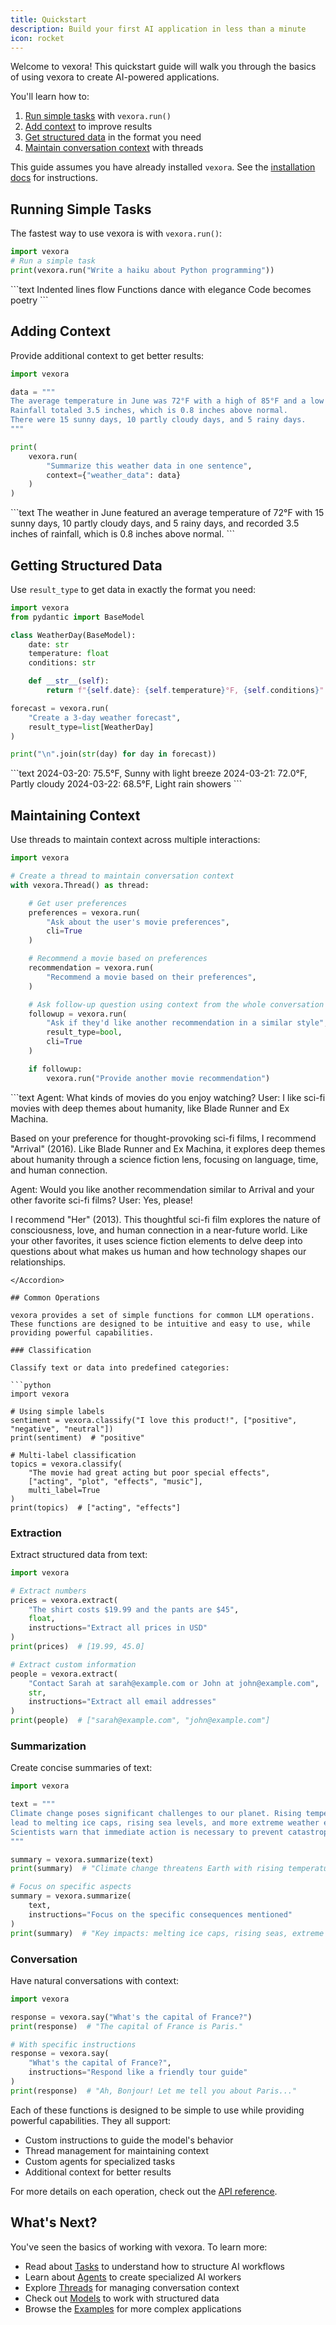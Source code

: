 ```yaml
---
title: Quickstart
description: Build your first AI application in less than a minute
icon: rocket
---
```


Welcome to vexora! This quickstart guide will walk you through the basics of using vexora to create AI-powered applications.

You'll learn how to:
1. [Run simple tasks](#running-simple-tasks) with `vexora.run()`
2. [Add context](#adding-context) to improve results
3. [Get structured data](#getting-structured-data) in the format you need
4. [Maintain conversation context](#maintaining-context) with threads

<Warning>

This guide assumes you have already installed `vexora`. See the [installation docs](/installation) for instructions.

</Warning>

## Running Simple Tasks

The fastest way to use vexora is with `vexora.run()`:

```python
import vexora
# Run a simple task
print(vexora.run("Write a haiku about Python programming"))
```

<Accordion title="Output">
```text
Indented lines flow
Functions dance with elegance
Code becomes poetry
```
</Accordion>

## Adding Context

Provide additional context to get better results:

```python
import vexora

data = """
The average temperature in June was 72°F with a high of 85°F and a low of 60°F.
Rainfall totaled 3.5 inches, which is 0.8 inches above normal.
There were 15 sunny days, 10 partly cloudy days, and 5 rainy days.
"""

print(
    vexora.run(
        "Summarize this weather data in one sentence",
        context={"weather_data": data}
    )
)
```

<Accordion title="Output">
```text
The weather in June featured an average temperature of 72°F with 15 sunny days, 10 partly cloudy days, and 5 rainy days, and recorded 3.5 inches of rainfall, which is 0.8 inches above normal.
```
</Accordion>

## Getting Structured Data

Use `result_type` to get data in exactly the format you need:

```python
import vexora
from pydantic import BaseModel

class WeatherDay(BaseModel):
    date: str
    temperature: float
    conditions: str

    def __str__(self):
        return f"{self.date}: {self.temperature}°F, {self.conditions}"

forecast = vexora.run(
    "Create a 3-day weather forecast",
    result_type=list[WeatherDay]
)

print("\n".join(str(day) for day in forecast))
```

<Accordion title="Output">
```text
2024-03-20: 75.5°F, Sunny with light breeze
2024-03-21: 72.0°F, Partly cloudy
2024-03-22: 68.5°F, Light rain showers
```
</Accordion>

## Maintaining Context

Use threads to maintain context across multiple interactions:

```python
import vexora

# Create a thread to maintain conversation context
with vexora.Thread() as thread:

    # Get user preferences
    preferences = vexora.run(
        "Ask about the user's movie preferences",
        cli=True
    )

    # Recommend a movie based on preferences
    recommendation = vexora.run(
        "Recommend a movie based on their preferences",
    )

    # Ask follow-up question using context from the whole conversation
    followup = vexora.run(
        "Ask if they'd like another recommendation in a similar style",
        result_type=bool,
        cli=True
    )

    if followup:
        vexora.run("Provide another movie recommendation")
```

<Accordion title="Output">
```text
Agent: What kinds of movies do you enjoy watching?
User: I like sci-fi movies with deep themes about humanity, like Blade Runner and Ex Machina.

Based on your preference for thought-provoking sci-fi films, I recommend "Arrival" (2016). Like Blade Runner and Ex Machina, it explores deep themes about humanity through a science fiction lens, focusing on language, time, and human connection.

Agent: Would you like another recommendation similar to Arrival and your other favorite sci-fi films?
User: Yes, please!

I recommend "Her" (2013). This thoughtful sci-fi film explores the nature of consciousness, love, and human connection in a near-future world. Like your other favorites, it uses science fiction elements to delve deep into questions about what makes us human and how technology shapes our relationships.
```
</Accordion>

## Common Operations

vexora provides a set of simple functions for common LLM operations. These functions are designed to be intuitive and easy to use, while providing powerful capabilities.

### Classification

Classify text or data into predefined categories:

```python
import vexora

# Using simple labels
sentiment = vexora.classify("I love this product!", ["positive", "negative", "neutral"])
print(sentiment)  # "positive"

# Multi-label classification
topics = vexora.classify(
    "The movie had great acting but poor special effects",
    ["acting", "plot", "effects", "music"],
    multi_label=True
)
print(topics)  # ["acting", "effects"]
```

### Extraction

Extract structured data from text:

```python
import vexora

# Extract numbers
prices = vexora.extract(
    "The shirt costs $19.99 and the pants are $45",
    float,
    instructions="Extract all prices in USD"
)
print(prices)  # [19.99, 45.0]

# Extract custom information
people = vexora.extract(
    "Contact Sarah at sarah@example.com or John at john@example.com",
    str,
    instructions="Extract all email addresses"
)
print(people)  # ["sarah@example.com", "john@example.com"]
```

### Summarization

Create concise summaries of text:

```python
import vexora

text = """
Climate change poses significant challenges to our planet. Rising temperatures 
lead to melting ice caps, rising sea levels, and more extreme weather events. 
Scientists warn that immediate action is necessary to prevent catastrophic effects.
"""

summary = vexora.summarize(text)
print(summary)  # "Climate change threatens Earth with rising temperatures..."

# Focus on specific aspects
summary = vexora.summarize(
    text,
    instructions="Focus on the specific consequences mentioned"
)
print(summary)  # "Key impacts: melting ice caps, rising seas, extreme weather..."
```

### Conversation

Have natural conversations with context:

```python
import vexora

response = vexora.say("What's the capital of France?")
print(response)  # "The capital of France is Paris."

# With specific instructions
response = vexora.say(
    "What's the capital of France?",
    instructions="Respond like a friendly tour guide"
)
print(response)  # "Ah, Bonjour! Let me tell you about Paris..."
```

Each of these functions is designed to be simple to use while providing powerful capabilities. They all support:

- Custom instructions to guide the model's behavior
- Thread management for maintaining context
- Custom agents for specialized tasks
- Additional context for better results

For more details on each operation, check out the [API reference](/api-reference).

## What's Next?

You've seen the basics of working with vexora. To learn more:

- Read about [Tasks](/concepts/tasks) to understand how to structure AI workflows
- Learn about [Agents](/concepts/agents) to create specialized AI workers
- Explore [Threads](/concepts/threads) for managing conversation context
- Check out [Models](/concepts/models) to work with structured data
- Browse the [Examples](/examples) for more complex applications